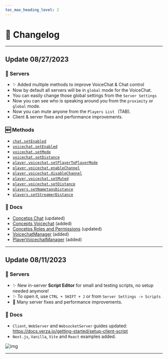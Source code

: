 ```yaml
---
toc_max_heading_level: 2
---
```


# 📝 Changelog

---

## **Update 08/27/2023**

### **:bricks: Servers**

- :sparkles: Added multiple methods to improve VoiceChat & Chat control
- Now by default all servers will be in `global` mode for the VoiceChat.
- You can easily change those global settings from the `Server Settings`
- Now you can see who is speaking around you from the `proximity` or `global` mode.
- Now you can mute anyone from the `Players List ` (TAB).
- Client & server fixes and performance improvements.

### **:new: Methods**

- [`chat.setEnabled`](https://docs.verza.io/sdk/managers/chat/setEnabled)
- [`voicechat.setEnabled`](https://docs.verza.io/sdk/managers/voicechat/setEnabled)
- [`voicechat.setMode`](https://docs.verza.io/sdk/managers/voicechat/setMode)
- [`voicechat.setDistance`](https://docs.verza.io/sdk/managers/voicechat/setDistance)
- [`player.voicechat.setPlayerToPlayerMode` ](https://docs.verza.io/sdk/managers/player/voicechat/setPlayerToPlayerMode)
- [`player.voicechat.enableChannel`](https://docs.verza.io/sdk/managers/player/voicechat/enableChannel)
- [`player.voicechat.disableChannel`](https://docs.verza.io/sdk/managers/player/voicechat/disableChannel)
- [`player.voicechat.setMuted`](https://docs.verza.io/sdk/managers/player/voicechat/setMuted)
- [`player.voicechat.setDistance`](https://docs.verza.io/sdk/managers/player/voicechat/setDistance)
- [`players.setNametagsDistance`](https://docs.verza.io/sdk/managers/players/setNametagsDistance)
- [`players.setStreamerDistance`](https://docs.verza.io/sdk/managers/players/setStreamerDistance)

### **:scroll: Docs**

- [Concetps Chat](https://docs.verza.io/concepts/chat) (updated)
- [Concepts Voicechat](https://docs.verza.io/getting-started/voicechat) (added)
- [Concetps Roles and Permissions](https://docs.verza.io/concepts/roles-and-permissions) (updated)
- [VoicechatManager](https://docs.verza.io/sdk/managers/voicechat) (added)
- [PlayerVoicechatManager](https://docs.verza.io/sdk/managers/player/voicechat) (added)

---

## **Update 08/11/2023**

### **:bricks: Servers**

- :sparkles: New in-server **Script Editor** for small and testing scripts, no setup needed anymore!
- :sparkles: To open it, use `CTRL + SHIFT + J` or from `Server Settings -> Scripts`
- :nail_care: Many server fixes and performance improvements.

### **:scroll: Docs**

- `Client`, `WebServer` and `WebsocketServer` guides updated: https://docs.verza.io/getting-started/setup-client-script
- `Next.js`, `Vanilla`, `Vite` and `React` examples added.

![img](https://i.gyazo.com/71255332faf3bd683d2922dfda618337.png)

---
